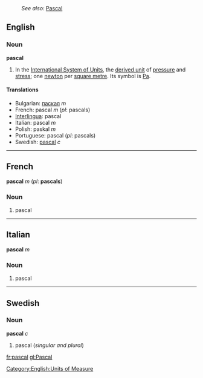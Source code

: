 :''See also:'' [[Pascal]]
==English==
===Noun===
'''pascal'''

#In the [[SI|International System of Units]], the [[Wiktionary_Appendix:SI_units|derived unit]] of [[pressure]] and [[stress]]; one [[newton]] per [[square metre]].  Its symbol is [[Pa]].

====Translations====

*Bulgarian: [[паскал]] ''m''
*French: pascal ''m'' (''pl'': pascals)
*[[Interlingua]]: pascal
*Italian: pascal ''m''
*Polish: paskal ''m''
*Portuguese: pascal (''pl'': pascals)
*Swedish: [[pascal#Swedish|pascal]] ''c''
----

==French==
'''pascal''' ''m'' (''pl'': '''pascals''')

===Noun===

#pascal

----

==Italian==
'''pascal''' ''m''

===Noun===

#pascal
----

==Swedish==
===Noun===
'''pascal''' ''c''

#pascal (''singular and plural'')

[[Category:English:Units of Measure]]

[[fr:pascal]]
[[gl:Pascal]]